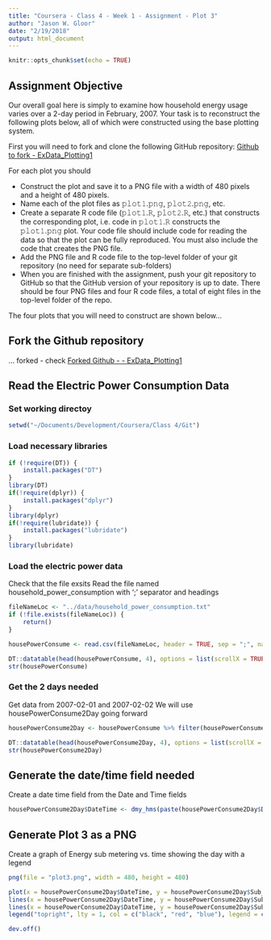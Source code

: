 ```yaml
---
title: "Coursera - Class 4 - Week 1 - Assignment - Plot 3"
author: "Jason W. Gloor"
date: "2/19/2018"
output: html_document
---
```


```r
knitr::opts_chunk$set(echo = TRUE)
```

## Assignment Objective

Our overall goal here is simply to examine how household energy usage varies over a 2-day period in February, 2007. Your task is to reconstruct the following plots below, all of which were constructed using the base plotting system.

First you will need to fork and clone the following GitHub repository: [Github to fork - ExData_Plotting1](https://github.com/rdpeng/ExData_Plotting1)

For each plot you should

* Construct the plot and save it to a PNG file with a width of 480 pixels and a height of 480 pixels.
* Name each of the plot files as 𝚙𝚕𝚘𝚝𝟷.𝚙𝚗𝚐, 𝚙𝚕𝚘𝚝𝟸.𝚙𝚗𝚐, etc.
* Create a separate R code file (𝚙𝚕𝚘𝚝𝟷.𝚁, 𝚙𝚕𝚘𝚝𝟸.𝚁, etc.) that constructs the corresponding plot, i.e. code in 𝚙𝚕𝚘𝚝𝟷.𝚁 constructs the 𝚙𝚕𝚘𝚝𝟷.𝚙𝚗𝚐 plot. Your code file should include code for reading the data so that the plot can be fully reproduced. You must also include the code that creates the PNG file.
* Add the PNG file and R code file to the top-level folder of your git repository (no need for separate sub-folders)
* When you are finished with the assignment, push your git repository to GitHub so that the GitHub version of your repository is up to date. There should be four PNG files and four R code files, a total of eight files in the top-level folder of the repo.

The four plots that you will need to construct are shown below...

## Fork the Github repository

... forked - check
[Forked Github - - ExData_Plotting1](https://github.com/jacksonsox/ExData_Plotting1)

## Read the Electric Power Consumption Data

### Set working directoy
```r
setwd("~/Documents/Development/Coursera/Class 4/Git")
```

### Load necessary libraries
```r
if (!require(DT)) {
    install.packages("DT")
}
library(DT)
if(!require(dplyr)) {
    install.packages("dplyr")
}
library(dplyr)
if(!require(lubridate)) {
    install.packages("lubridate")
}
library(lubridate)
```

### Load the electric power data
Check that the file exsits
Read the file named household_power_consumption with ';' separator and headings
```r
fileNameLoc <- "../data/household_power_consumption.txt"
if (!file.exists(fileNameLoc)) {
    return()
}

housePowerConsume <- read.csv(fileNameLoc, header = TRUE, sep = ";", na.strings = "?")
```

```r
DT::datatable(head(housePowerConsume, 4), options = list(scrollX = TRUE))
str(housePowerConsume)
```

### Get the 2 days needed
Get data from 2007-02-01 and 2007-02-02
We will use housePowerConsume2Day going forward
```r
housePowerConsume2Day <- housePowerConsume %>% filter(housePowerConsume$Date == "1/2/2007" | housePowerConsume$Date == "2/2/2007")

DT::datatable(head(housePowerConsume2Day, 4), options = list(scrollX = TRUE))
str(housePowerConsume2Day)
```

## Generate the date/time field needed
Create a date time field from the Date and Time fields
```r
housePowerConsume2Day$DateTime <- dmy_hms(paste(housePowerConsume2Day$Date, housePowerConsume2Day$Time))
```

## Generate Plot 3 as a PNG
Create a graph of Energy sub metering vs. time showing the day with a legend
```r
png(file = "plot3.png", width = 480, height = 480)

plot(x = housePowerConsume2Day$DateTime, y = housePowerConsume2Day$Sub_metering_1, type = "line", xlab = "", ylab = "Energy sub metering", col = "black")
lines(x = housePowerConsume2Day$DateTime, y = housePowerConsume2Day$Sub_metering_2, type = "line", col = "red")
lines(x = housePowerConsume2Day$DateTime, y = housePowerConsume2Day$Sub_metering_3, type = "line", col = "blue")
legend("topright", lty = 1, col = c("black", "red", "blue"), legend = c("Sub_metering_1", "Sub_metering_2", "Sub_metering_3"), type)

dev.off()
```